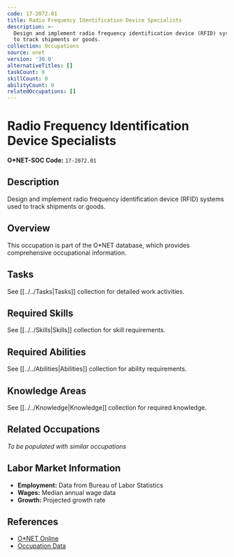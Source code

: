 ```yaml
---
code: 17-2072.01
title: Radio Frequency Identification Device Specialists
description: >-
  Design and implement radio frequency identification device (RFID) systems used
  to track shipments or goods.
collection: Occupations
source: onet
version: '30.0'
alternativeTitles: []
taskCount: 0
skillCount: 0
abilityCount: 0
relatedOccupations: []
---
```

# Radio Frequency Identification Device Specialists

**O*NET-SOC Code:** `17-2072.01`

## Description

Design and implement radio frequency identification device (RFID) systems used to track shipments or goods.

## Overview

This occupation is part of the O*NET database, which provides comprehensive occupational information.

## Tasks

See [[../../Tasks|Tasks]] collection for detailed work activities.

## Required Skills

See [[../../Skills|Skills]] collection for skill requirements.

## Required Abilities

See [[../../Abilities|Abilities]] collection for ability requirements.

## Knowledge Areas

See [[../../Knowledge|Knowledge]] collection for required knowledge.

## Related Occupations

*To be populated with similar occupations*

## Labor Market Information

- **Employment:** Data from Bureau of Labor Statistics
- **Wages:** Median annual wage data
- **Growth:** Projected growth rate

## References

- [O*NET Online](https://www.onetonline.org/link/summary/17-2072.01)
- [Occupation Data](https://www.onetcenter.org/)
